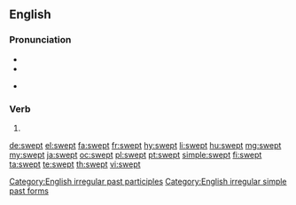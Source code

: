 ==English==

===Pronunciation===
* {{IPA|/ˈswɛpt/|lang=en}}
* {{audio|en-us-swept.ogg|Audio (US)|lang=en}}

* {{rhymes|ɛpt|lang=en}}

===Verb===
{{head|en|verb form}}

# {{en-past of|sweep}}

[[Category:English irregular past participles]]
[[Category:English irregular simple past forms]]

[[de:swept]]
[[el:swept]]
[[fa:swept]]
[[fr:swept]]
[[hy:swept]]
[[li:swept]]
[[hu:swept]]
[[mg:swept]]
[[my:swept]]
[[ja:swept]]
[[oc:swept]]
[[pl:swept]]
[[pt:swept]]
[[simple:swept]]
[[fi:swept]]
[[ta:swept]]
[[te:swept]]
[[th:swept]]
[[vi:swept]]